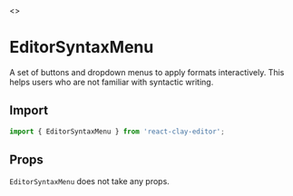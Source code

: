 
<Meta title="API/EditorSyntaxMenu" />

<Story name="Page">
  <></>
</Story>

# EditorSyntaxMenu

A set of buttons and dropdown menus to apply formats interactively. This helps users who are not familiar with syntactic
writing.


<div style={{ display: 'flex', justifyContent: 'center' }}>
  <ApiExplanation colorized="fixed-content" />
</div>

## Import

```ts
import { EditorSyntaxMenu } from 'react-clay-editor';
```

## Props

`EditorSyntaxMenu` does not take any props.
